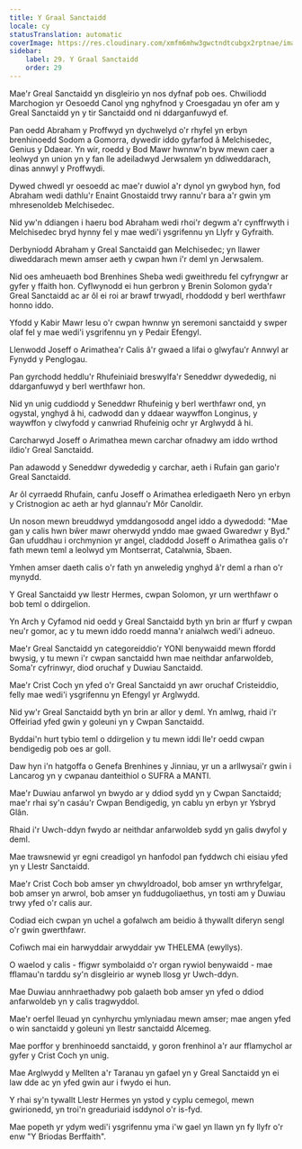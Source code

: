 ```yaml
---
title: Y Graal Sanctaidd
locale: cy
statusTranslation: automatic
coverImage: https://res.cloudinary.com/xmfm6mhw3gwctndtcubgx2rptnae/image/upload/v1741354419/small_cover_la_gran_rebelion_28716e29d2.webp
sidebar:
    label: 29. Y Graal Sanctaidd
    order: 29
---
```

Mae'r Greal Sanctaidd yn disgleirio yn nos dyfnaf pob oes. Chwiliodd Marchogion yr Oesoedd Canol yng nghyfnod y Croesgadau yn ofer am y Greal Sanctaidd yn y tir Sanctaidd ond ni ddarganfuwyd ef.

Pan oedd Abraham y Proffwyd yn dychwelyd o'r rhyfel yn erbyn brenhinoedd Sodom a Gomorra, dywedir iddo gyfarfod â Melchisedec, Genius y Ddaear. Yn wir, roedd y Bod Mawr hwnnw'n byw mewn caer a leolwyd yn union yn y fan lle adeiladwyd Jerwsalem yn ddiweddarach, dinas annwyl y Proffwydi.

Dywed chwedl yr oesoedd ac mae'r duwiol a'r dynol yn gwybod hyn, fod Abraham wedi dathlu'r Enaint Gnostaidd trwy rannu'r bara a'r gwin ym mhresenoldeb Melchisedec.

Nid yw'n ddiangen i haeru bod Abraham wedi rhoi'r degwm a'r cynffrwyth i Melchisedec bryd hynny fel y mae wedi'i ysgrifennu yn Llyfr y Gyfraith.

Derbyniodd Abraham y Greal Sanctaidd gan Melchisedec; yn llawer diweddarach mewn amser aeth y cwpan hwn i'r deml yn Jerwsalem.

Nid oes amheuaeth bod Brenhines Sheba wedi gweithredu fel cyfryngwr ar gyfer y ffaith hon. Cyflwynodd ei hun gerbron y Brenin Solomon gyda'r Greal Sanctaidd ac ar ôl ei roi ar brawf trwyadl, rhoddodd y berl werthfawr honno iddo.

Yfodd y Kabir Mawr Iesu o'r cwpan hwnnw yn seremoni sanctaidd y swper olaf fel y mae wedi'i ysgrifennu yn y Pedair Efengyl.

Llenwodd Joseff o Arimathea'r Calis â'r gwaed a lifai o glwyfau'r Annwyl ar Fynydd y Penglogau.

Pan gyrchodd heddlu'r Rhufeiniaid breswylfa'r Seneddwr dywededig, ni ddarganfuwyd y berl werthfawr hon.

Nid yn unig cuddiodd y Seneddwr Rhufeinig y berl werthfawr ond, yn ogystal, ynghyd â hi, cadwodd dan y ddaear waywffon Longinus, y waywffon y clwyfodd y canwriad Rhufeinig ochr yr Arglwydd â hi.

Carcharwyd Joseff o Arimathea mewn carchar ofnadwy am iddo wrthod ildio'r Greal Sanctaidd.

Pan adawodd y Seneddwr dywededig y carchar, aeth i Rufain gan gario'r Greal Sanctaidd.

Ar ôl cyrraedd Rhufain, canfu Joseff o Arimathea erledigaeth Nero yn erbyn y Cristnogion ac aeth ar hyd glannau'r Môr Canoldir.

Un noson mewn breuddwyd ymddangosodd angel iddo a dywedodd: "Mae gan y calis hwn bŵer mawr oherwydd ynddo mae gwaed Gwaredwr y Byd." Gan ufuddhau i orchmynion yr angel, claddodd Joseff o Arimathea galis o'r fath mewn teml a leolwyd ym Montserrat, Catalwnia, Sbaen.

Ymhen amser daeth calis o'r fath yn anweledig ynghyd â'r deml a rhan o'r mynydd.

Y Greal Sanctaidd yw llestr Hermes, cwpan Solomon, yr urn werthfawr o bob teml o ddirgelion.

Yn Arch y Cyfamod nid oedd y Greal Sanctaidd byth yn brin ar ffurf y cwpan neu'r gomor, ac y tu mewn iddo roedd manna'r anialwch wedi'i adneuo.

Mae'r Greal Sanctaidd yn categoreiddio'r YONI benywaidd mewn ffordd bwysig, y tu mewn i'r cwpan sanctaidd hwn mae neithdar anfarwoldeb, Soma'r cyfrinwyr, diod oruchaf y Duwiau Sanctaidd.

Mae'r Crist Coch yn yfed o'r Greal Sanctaidd yn awr oruchaf Cristeiddio, felly mae wedi'i ysgrifennu yn Efengyl yr Arglwydd.

Nid yw'r Greal Sanctaidd byth yn brin ar allor y deml. Yn amlwg, rhaid i'r Offeiriad yfed gwin y goleuni yn y Cwpan Sanctaidd.

Byddai'n hurt tybio teml o ddirgelion y tu mewn iddi lle'r oedd cwpan bendigedig pob oes ar goll.

Daw hyn i'n hatgoffa o Genefa Brenhines y Jinniau, yr un a arllwysai'r gwin i Lancarog yn y cwpanau danteithiol o SUFRA a MANTI.

Mae'r Duwiau anfarwol yn bwydo ar y ddiod sydd yn y Cwpan Sanctaidd; mae'r rhai sy'n casáu'r Cwpan Bendigedig, yn cablu yn erbyn yr Ysbryd Glân.

Rhaid i'r Uwch-ddyn fwydo ar neithdar anfarwoldeb sydd yn galis dwyfol y deml.

Mae trawsnewid yr egni creadigol yn hanfodol pan fyddwch chi eisiau yfed yn y Llestr Sanctaidd.

Mae'r Crist Coch bob amser yn chwyldroadol, bob amser yn wrthryfelgar, bob amser yn arwrol, bob amser yn fuddugoliaethus, yn tosti am y Duwiau trwy yfed o'r calis aur.

Codiad eich cwpan yn uchel a gofalwch am beidio â thywallt diferyn sengl o'r gwin gwerthfawr.

Cofiwch mai ein harwyddair arwyddair yw THELEMA (ewyllys).

O waelod y calis - ffigwr symbolaidd o'r organ rywiol benywaidd - mae fflamau'n tarddu sy'n disgleirio ar wyneb llosg yr Uwch-ddyn.

Mae Duwiau annhraethadwy pob galaeth bob amser yn yfed o ddiod anfarwoldeb yn y calis tragwyddol.

Mae'r oerfel lleuad yn cynhyrchu ymlyniadau mewn amser; mae angen yfed o win sanctaidd y goleuni yn llestr sanctaidd Alcemeg.

Mae porffor y brenhinoedd sanctaidd, y goron frenhinol a'r aur fflamychol ar gyfer y Crist Coch yn unig.

Mae Arglwydd y Mellten a'r Taranau yn gafael yn y Greal Sanctaidd yn ei law dde ac yn yfed gwin aur i fwydo ei hun.

Y rhai sy'n tywallt Llestr Hermes yn ystod y cyplu cemegol, mewn gwirionedd, yn troi'n greaduriaid isddynol o'r is-fyd.

Mae popeth yr ydym wedi'i ysgrifennu yma i'w gael yn llawn yn fy llyfr o'r enw "Y Briodas Berffaith".


